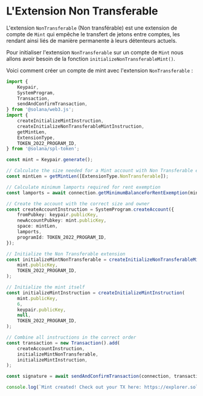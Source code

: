 
# L'Extension Non Transferable

L'extension `NonTransferable` (Non transférable) est une extension de compte de `Mint` qui empêche le transfert de jetons entre comptes, les rendant ainsi liés de manière permanente à leurs détenteurs actuels.

<ArticleSection name="Initialisation du Compte de Mint" id="initializing-the-mint-account" level="h2" />

Pour initialiser l'extension `NonTransferable` sur un compte de `Mint` nous allons avoir besoin de la fonction `initializeNonTransferableMint()`. 

Voici comment créer un compte de mint avec l'extension `NonTransferable` :

```ts
import {
    Keypair,
    SystemProgram,
    Transaction,
    sendAndConfirmTransaction,
} from '@solana/web3.js';
import {
    createInitializeMintInstruction,
    createInitializeNonTransferableMintInstruction,
    getMintLen,
    ExtensionType,
    TOKEN_2022_PROGRAM_ID,
} from '@solana/spl-token';

const mint = Keypair.generate();

// Calculate the size needed for a Mint account with Non Transferable extension
const mintLen = getMintLen([ExtensionType.NonTransferable]);

// Calculate minimum lamports required for rent exemption
const lamports = await connection.getMinimumBalanceForRentExemption(mintLen);

// Create the account with the correct size and owner
const createAccountInstruction = SystemProgram.createAccount({
    fromPubkey: keypair.publicKey,
    newAccountPubkey: mint.publicKey,
    space: mintLen,
    lamports,
    programId: TOKEN_2022_PROGRAM_ID,
});

// Initialize the Non Transferable extension
const initializeMintNonTransferable = createInitializeNonTransferableMintInstruction(
    mint.publicKey,
    TOKEN_2022_PROGRAM_ID,
);

// Initialize the mint itself
const initializeMintInstruction = createInitializeMintInstruction(
    mint.publicKey,
    6,
    keypair.publicKey,
    null,
    TOKEN_2022_PROGRAM_ID,
);

// Combine all instructions in the correct order
const transaction = new Transaction().add(
    createAccountInstruction,
    initializeMintNonTransferable,
    initializeMintInstruction,
);

const signature = await sendAndConfirmTransaction(connection, transaction, [keypair, mint]);

console.log(`Mint created! Check out your TX here: https://explorer.solana.com/tx/${signature}?cluster=devnet`);
```